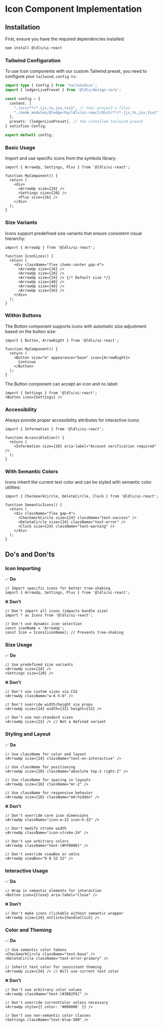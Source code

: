 
<Meta title="Symbols/Interface Icons/Implementation" />

# Icon Component Implementation

## Installation

First, ensure you have the required dependencies installed:

```bash
npm install @ldls/ui-react
```

### Tailwind Configuration

To use Icon components with our custom Tailwind preset, you need to configure your `tailwind.config.ts`:

```typescript
import type { Config } from 'tailwindcss';
import { ledgerLivePreset } from '@ldls/design-core';

const config = {
  content: [
    "./src/**/*.{js,ts,jsx,tsx}", // Your project's files
    "./node_modules/@ledgerhq/ldls/ui-react/dist/**/*.{js,ts,jsx,tsx}" // Ledger UI Kit components
  ],
  presets: [ledgerLivePreset], // the installed tailwind preset
} satisfies Config;

export default config;
```

### Basic Usage

Import and use specific icons from the symbols library:

```tsx
import { ArrowUp, Settings, Plus } from '@ldls/ui-react';

function MyComponent() {
  return (
    <div>
      <ArrowUp size={24} />
      <Settings size={20} />
      <Plus size={16} />
    </div>
  );
}
```

### Size Variants

Icons support predefined size variants that ensure consistent visual hierarchy:

```tsx
import { ArrowUp } from '@ldls/ui-react';

function IconSizes() {
  return (
    <div className="flex items-center gap-4">
      <ArrowUp size={16} />
      <ArrowUp size={20} />
      <ArrowUp size={24} /> {/* Default size */}
      <ArrowUp size={40} />
      <ArrowUp size={48} />
      <ArrowUp size={56} />
    </div>
  );
}
```

### Within Buttons

The Button component supports icons with automatic size adjustment based on the button size:

```tsx
import { Button, ArrowRight } from '@ldls/ui-react';

function MyComponent() {
  return (
    <Button size="m" appearance="base" icon={ArrowRight}>
      Continue
    </Button>
  );
}
```

The Button component can accept an icon and no label:

```tsx
import { Settings } from '@ldls/ui-react';
<Button icon={Settings} />
```

### Accessibility

Always provide proper accessibility attributes for interactive icons:

```tsx
import { Information } from '@ldls/ui-react';

function AccessibleIcon() {
  return (
    <Information size={20} aria-label="Account verification required" />
  );
}
```

### With Semantic Colors

Icons inherit the current text color and can be styled with semantic color utilities:

```tsx
import { CheckmarkCircle, DeleteCircle, Clock } from '@ldls/ui-react';

function SemanticIcons() {
  return (
    <div className="flex gap-4">
      <CheckmarkCircle size={24} className="text-success" />
      <DeleteCircle size={24} className="text-error" />
      <Clock size={24} className="text-warning" />
    </div>
  );
}
```

## Do's and Don'ts

### Icon Importing

✅ **Do**

```tsx
// Import specific icons for better tree-shaking
import { ArrowUp, Settings, Plus } from '@ldls/ui-react';
```

❌ **Don't**

```tsx
// Don't import all icons (impacts bundle size)
import * as Icons from '@ldls/ui-react';

// Don't use dynamic icon selection
const iconName = 'ArrowUp';
const Icon = Icons[iconName]; // Prevents tree-shaking
```

### Size Usage

✅ **Do**

```tsx
// Use predefined size variants
<ArrowUp size={24} />
<Settings size={20} />
```

❌ **Don't**

```tsx
// Don't use custom sizes via CSS
<ArrowUp className="w-6 h-6" />

// Don't override width/height via props
<ArrowUp size={24} width={32} height={32} />

// Don't use non-standard sizes
<ArrowUp size={22} /> // Not a defined variant
```

### Styling and Layout

✅ **Do**

```tsx
// Use className for color and layout
<ArrowUp size={24} className="text-on-interactive" />

// Use className for positioning
<ArrowUp size={20} className="absolute top-2 right-2" />

// Use className for spacing in layouts
<ArrowUp size={16} className="mr-2" />

// Use className for responsive behavior
<ArrowUp size={16} className="md:hidden" />
```

❌ **Don't**

```tsx
// Don't override core icon dimensions
<ArrowUp className="icon-w-32 icon-h-32" />

// Don't modify stroke width
<ArrowUp className="icon-stroke-24" />

// Don't use arbitrary colors
<ArrowUp className="text-[#FF0000]" />

// Don't override viewBox or xmlns
<ArrowUp viewBox="0 0 32 32" />
```

### Interactive Usage

✅ **Do**

```tsx
// Wrap in semantic elements for interaction
<Button icon={Close} aria-label="Close" />
```

❌ **Don't**

```tsx
// Don't make icons clickable without semantic wrapper
<ArrowUp size={24} onClick={handleClick} />
```

### Color and Theming

✅ **Do**

```tsx
// Use semantic color tokens
<CheckmarkCircle className="text-base" />
<DeleteCircle className="text-error-primary" />

// Inherit text color for consistent theming
<ArrowUp size={24} /> // Will use current text color
```

❌ **Don't**

```tsx
// Don't use arbitrary color values
<ArrowUp className="text-[#3B82F6]" />

// Don't override currentColor unless necessary
<ArrowUp style={{ color: '#000000' }} />

// Don't use non-semantic color classes
<Settings className="text-blue-500" />
```
